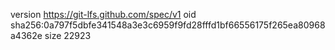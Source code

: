 version https://git-lfs.github.com/spec/v1
oid sha256:0a797f5dbfe341548a3e3c6959f9fd28fffd1bf66556175f265ea80968a4362e
size 22923
